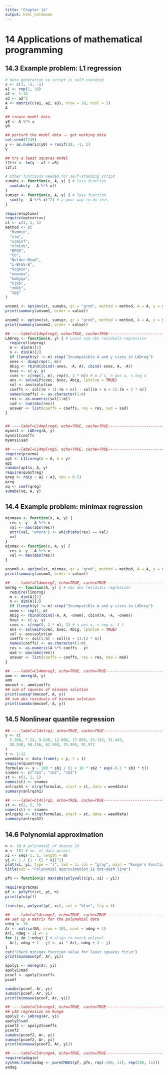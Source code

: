 ```yaml
---
title: "Chapter 14"
output: html_notebook
---
```


# 14 Applications of mathematical programming

## 14.3 Example problem: L1 regression

```r
# data generation so script is self-standing
x <- c(3, -2, -1)
a1 <- rep(1, 10)
a2 <- 1:10
a3 <- a2^2
A <- matrix(c(a1, a2, a3), nrow = 10, ncol = 3)
A
```

```r
## create model data
y0 <- A %*% x
y0
```

```r
## perturb the model data -- get working data
set.seed(1245)
y <- as.numeric(y0) + runif(10, -1, 1)
y
```

```r
## try a least squares model
l2fit <- lm(y ~ a2 + a3)
l2fit
```

```r
# other functions needed for self-standing script
sumabs <- function(x, A, y) { # loss function
  sum(abs(y - A %*% x))
}
sumsqr <- function(x, A, y) { # loss function
  sum((y - A %*% x)^2) # a poor way to do this
}
```

```r
require(optimx)
require(optextras)
st <- c(1, 1, 1)
method <- c(
  "Rvmmin",
  "nlm",
  "ucminf",
  "nlminb",
  "BFGS",
  "CG",
  "Nelder-Mead",
  "L-BFGS-B",
  "Rcgmin",
  "newuoa",
  "bobyqa",
  "hjkb",
  "nmkb",
  "spg"
)
```

```r
ansmm1 <- optimx(st, sumabs, gr = "grnd", method = method, A = A, y = y)
print(summary(ansmm1, order = value))
```

```r
ansmm2 <- optimx(st, sumsqr, gr = "grnd", method = method, A = A, y = y)
print(summary(ansmm2, order = value))
```

```r
## ----label=C14mplreg3, echo=TRUE, cache=TRUE-----------------------------
LADreg <- function(A, y) { # Least sum abs residuals regression
  require(linprog)
  m <- dim(A)[1]
  n <- dim(A)[2]
  if (length(y) != m) stop("Incompatible A and y sizes in LADreg")
  ones <- diag(rep(1, m))
  Abig <- rbind(cbind(-ones, -A, A), cbind(-ones, A, -A))
  bvec <- c(-y, y)
  cvec <- c(rep(1, m), rep(0, 2 * n)) # m z's, n pos x, n neg x
  ans <- solveLP(cvec, bvec, Abig, lpSolve = TRUE)
  sol <- ans$solution
  coeffs <- sol[(m + 1):(m + n)] - sol[(m + n + 1):(m + 2 * n)]
  names(coeffs) <- as.character(1:n)
  res <- as.numeric(sol[1:m])
  sad <- sum(abs(res))
  answer <- list(coeffs = coeffs, res = res, sad = sad)
}


## ----label=C14mplreg4, echo=TRUE, cache=TRUE-----------------------------
myans1 <- LADreg(A, y)
myans1$coeffs
myans1$sad
```

```r
## ----label=C14mplreg5, echo=TRUE, cache=TRUE-----------------------------
require(pracma)
ap1 <- L1linreg(A = A, b = y)
ap1
sumabs(ap1$x, A, y)
require(quantreg)
qreg <- rq(y ~ a2 + a3, tau = 0.5)
qreg
xq <- coef(qreg)
sumabs(xq, A, y)
```

## 14.4 Example problem: minimax regression

```r

minmaxw <- function(x, A, y) {
  res <- y - A %*% x
  val <- max(abs(res))
  attr(val, "where") <- which(abs(res) == val)
  val
}
minmax <- function(x, A, y) {
  res <- y - A %*% x
  val <- max(abs(res))
}
```

```r
ansmm3 <- optimx(st, minmax, gr = "grnd", method = method, A = A, y = y)
print(summary(ansmm3, order = value))
```

```r
## ----label=C14mmreg2, echo=TRUE, cache=TRUE------------------------------
mmreg <- function(A, y) { # max abs residuals regression
  require(linprog)
  m <- dim(A)[1]
  n <- dim(A)[2]
  if (length(y) != m) stop("Incompatible A and y sizes in LADreg")
  onem <- rep(1, m)
  Abig <- rbind(cbind(-A, A, -onem), cbind(A, -A, -onem))
  bvec <- c(-y, y)
  cvec <- c(rep(0, 2 * n), 1) # n pos x, n neg x, 1 t
  ans <- solveLP(cvec, bvec, Abig, lpSolve = TRUE)
  sol <- ans$solution
  coeffs <- sol[1:n] - sol[(n + 1):(2 * n)]
  names(coeffs) <- as.character(1:n)
  res <- as.numeric(A %*% coeffs - y)
  mad <- max(abs(res))
  answer <- list(coeffs = coeffs, res = res, mad = mad)
}
```

```r
## ----label=C14mmreg3, echo=TRUE, cache=TRUE------------------------------
amm <- mmreg(A, y)
amm
mmcoef <- amm$coeffs
## sum of squares of minimax solution
print(sumsqr(mmcoef, A, y))
## sum abs residuals of minimax solution
print(sumabs(mmcoef, A, y))
```

## 14.5 Nonlinear quantile regression

```r
## ----label=C14nlrq1, echo=TRUE, cache=TRUE-------------------------------
y <- c(
  5.308, 7.24, 9.638, 12.866, 17.069, 23.192, 31.443,
  38.558, 50.156, 62.948, 75.995, 91.972
)
t <- 1:12
weeddata <- data.frame(y = y, t = t)
require(quantreg)
formulas <- y ~ 100 * sb1 / (1 + 10 * sb2 * exp(-0.1 * sb3 * t))
snames <- c("sb1", "sb2", "sb3")
st <- c(1, 1, 1)
names(st) <- snames
anlrqsh1 <- nlrq(formulas, start = st, data = weeddata)
summary(anlrqsh1)
```

```r
## ----label=C14nlrq2, echo=TRUE, cache=TRUE-------------------------------
st <- c(2, 5, 3)
names(st) <- snames
anlrqsh2 <- nlrq(formulas, start = st, data = weeddata)
summary(anlrqsh2)
```

## 14.6 Polynomial approximation

```r
n <- 10 # polynomial of degree 10
m <- 101 # no. of data points
xi <- seq(-1, 1, length = m)
yi <- 1 / (1 + (5 * xi)^2)
plot(xi, yi, type = "l", lwd = 3, col = "gray", main = "Runge's Function")
title(sub = "Polynomial approximation is dot-dash line")

pfn <- function(p) max(abs(polyval(c(p), xi) - yi))

require(pracma)
pf <- polyfit(xi, yi, n)
print(pfn(pf))

lines(xi, polyval(pf, xi), col = "blue", lty = 4)
```

```r
## ----label=C14runge2, echo=TRUE, cache=TRUE------------------------------
## set up a matrix for the polynomial data
ndeg <- 10
Ar <- matrix(NA, nrow = 101, ncol = ndeg + 1)
Ar[, ndeg + 1] <- 1
for (j in 1:ndeg) { # align to match polyval
  Ar[, ndeg + 1 - j] <- xi * Ar[, ndeg + 2 - j]
}
cat("Check minimax function value for least squares fit\n")
print(minmaxw(pf, Ar, yi))
```

```r
apoly1 <- mmreg(Ar, yi)
apoly1$mad
pcoef <- apoly1$coeffs
pcoef
```

```r
sumabs(pcoef, Ar, yi)
sumsqr(pcoef, Ar, yi)
print(minmaxw(pcoef, Ar, yi))
```

```r
## ----label=C14runge3, echo=TRUE, cache=TRUE------------------------------
## LAD regression on Runge
apoly2 <- LADreg(Ar, yi)
apoly2$sad
pcoef2 <- apoly2$coeffs
pcoef2
sumabs(pcoef2, Ar, yi)
sumsqr(pcoef2, Ar, yi)
print(minmaxw(pcoef2, Ar, yi))
```

```r
## ----label=C14runge4, echo=TRUE, cache=TRUE------------------------------
require(adagio)
system.time(aadag <- pureCMAES(pf, pfn, rep(-200, 11), rep(200, 11)))
aadag
```
